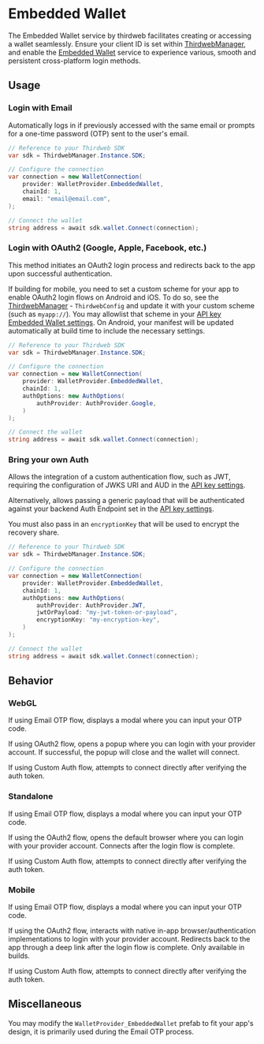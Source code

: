 
# Embedded Wallet

The Embedded Wallet service by thirdweb facilitates creating or accessing a wallet seamlessly. Ensure your client ID is set within [ThirdwebManager](/unity/thirdwebmanager), and enable the [Embedded Wallet](/wallets/embedded-wallet/overview) service to experience various, smooth and persistent cross-platform login methods.

## Usage

### Login with Email

Automatically logs in if previously accessed with the same email or prompts for a one-time password (OTP) sent to the user's email.

```csharp
// Reference to your Thirdweb SDK
var sdk = ThirdwebManager.Instance.SDK;

// Configure the connection
var connection = new WalletConnection(
    provider: WalletProvider.EmbeddedWallet,
    chainId: 1,
    email: "email@email.com",
);

// Connect the wallet
string address = await sdk.wallet.Connect(connection);
```

### Login with OAuth2 (Google, Apple, Facebook, etc.)

This method initiates an OAuth2 login process and redirects back to the app upon successful authentication.

If building for mobile, you need to set a custom scheme for your app to enable OAuth2 login flows on Android and iOS.
To do so, see the [ThirdwebManager](/unity/thirdwebmanager) - `ThirdwebConfig` and update it with your custom scheme (such as `myapp://`).
You may allowlist that scheme in your [API key Embedded Wallet settings](https://thirdweb.com/create-api-key). On Android, your manifest will be updated automatically at build time to include the necessary settings.

```csharp
// Reference to your Thirdweb SDK
var sdk = ThirdwebManager.Instance.SDK;

// Configure the connection
var connection = new WalletConnection(
    provider: WalletProvider.EmbeddedWallet,
    chainId: 1,
    authOptions: new AuthOptions(
        authProvider: AuthProvider.Google,
    )
);

// Connect the wallet
string address = await sdk.wallet.Connect(connection);
```

### Bring your own Auth

Allows the integration of a custom authentication flow, such as JWT, requiring the configuration of JWKS URI and AUD in the [API key settings](https://thirdweb.com/create-api-key).

Alternatively, allows passing a generic payload that will be authenticated against your backend Auth Endpoint set in the [API key settings](https://thirdweb.com/create-api-key).

You must also pass in an `encryptionKey` that will be used to encrypt the recovery share.

<DocImage src={ewsSettings} />

```csharp
// Reference to your Thirdweb SDK
var sdk = ThirdwebManager.Instance.SDK;

// Configure the connection
var connection = new WalletConnection(
    provider: WalletProvider.EmbeddedWallet,
    chainId: 1,
    authOptions: new AuthOptions(
        authProvider: AuthProvider.JWT,
        jwtOrPayload: "my-jwt-token-or-payload",
        encryptionKey: "my-encryption-key",
    )
);

// Connect the wallet
string address = await sdk.wallet.Connect(connection);
```

## Behavior

### WebGL

If using Email OTP flow, displays a modal where you can input your OTP code.

If using OAuth2 flow, opens a popup where you can login with your provider account. If successful, the popup will close and the wallet will connect.

If using Custom Auth flow, attempts to connect directly after verifying the auth token.

### Standalone

If using Email OTP flow, displays a modal where you can input your OTP code.

If using the OAuth2 flow, opens the default browser where you can login with your provider account. Connects after the login flow is complete.

If using Custom Auth flow, attempts to connect directly after verifying the auth token.

### Mobile

If using Email OTP flow, displays a modal where you can input your OTP code.

If using the OAuth2 flow, interacts with native in-app browser/authentication implementations to login with your provider account. Redirects back to the app through a deep link after the login flow is complete. Only available in builds.

If using Custom Auth flow, attempts to connect directly after verifying the auth token.

## Miscellaneous

You may modify the `WalletProvider_EmbeddedWallet` prefab to fit your app's design, it is primarily used during the Email OTP process.
